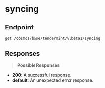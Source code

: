 # syncing

## Endpoint
```http
get /cosmos/base/tendermint/v1beta1/syncing
```

## Responses
> **Possible Responses**

- **200**: A successful response.
- **default**: An unexpected error response.

